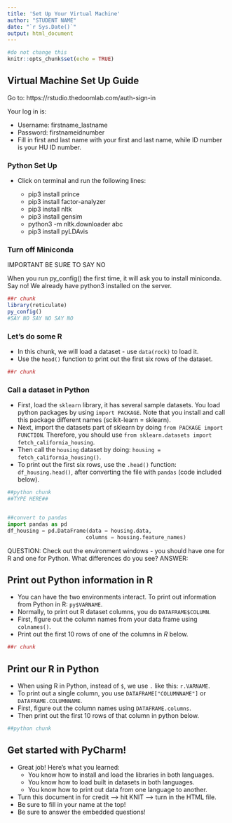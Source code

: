 ```yaml
---
title: 'Set Up Your Virtual Machine'
author: "STUDENT NAME"
date: "`r Sys.Date()`"
output: html_document
---
```


```r
#do not change this
knitr::opts_chunk$set(echo = TRUE)
```

## Virtual Machine Set Up Guide

Go to: https://rstudio.thedoomlab.com/auth-sign-in

Your log in is:

  -	Username: firstname_lastname
  -	Password: firstnameidnumber
  -	Fill in first and last name with your first and last name, while ID number is your HU ID number.

### Python Set Up

- Click on terminal and run the following lines:
  
  - pip3 install prince
  - pip3 install factor-analyzer
  - pip3 install nltk
  - pip3 install gensim
  - python3 -m nltk.downloader abc
  - pip3 install pyLDAvis

### Turn off Miniconda

###################################################
###################################################
###################################################
###################################################
########### IMPORTANT BE SURE TO SAY NO ########### 
###################################################
###################################################
###################################################
###################################################

When you run py_config() the first time, it will ask you to install miniconda. Say no! We already have python3 installed on the server. 

```r
##r chunk
library(reticulate)
py_config()
#SAY NO SAY NO SAY NO
```

### Let's do some R

- In this chunk, we will load a dataset - use `data(rock)` to load it. 
- Use the `head()` function to print out the first six rows of the dataset. 

```r
##r chunk

```

### Call a dataset in Python

- First, load the `sklearn` library, it has several sample datasets. You load python packages by using `import PACKAGE`. Note that you install and call this package different names (scikit-learn = sklearn).
- Next, import the datasets part of sklearn by doing `from PACKAGE import FUNCTION`. Therefore, you should use `from sklearn.datasets import fetch_california_housing`. 
- Then call the `housing` dataset by doing: `housing = fetch_california_housing()`.
- To print out the first six rows, use the `.head()` function: `df_housing.head()`, after converting the file with `pandas` (code included below).

```python
##python chunk
##TYPE HERE##


##convert to pandas
import pandas as pd
df_housing = pd.DataFrame(data = housing.data, 
                         columns = housing.feature_names)

```

QUESTION: Check out the environment windows - you should have one for R and one for Python. What differences do you see? 
ANSWER: 

## Print out Python information in R

- You can have the two environments interact. To print out information from Python in R: `py$VARNAME`.
- Normally, to print out R dataset columns, you do `DATAFRAME$COLUMN`. 
- First, figure out the column names from your data frame using `colnames()`.
- Print out the first 10 rows of one of the columns in *R* below. 

```r
##r chunk


```

## Print our R in Python

- When using R in Python, instead of `$`, we use `.` like this: `r.VARNAME`. 
- To print out a single column, you use `DATAFRAME["COLUMNNAME"]` or `DATAFRAME.COLUMNNAME`. 
- First, figure out the column names using `DATAFRAME.columns`.
- Then print out the first 10 rows of that column in python below. 

```python
##python chunk

```

## Get started with PyCharm!

- Great job! Here's what you learned:
  - You know how to install and load the libraries in both languages.
  - You know how to load built in datasets in both languages.
  - You know how to print out data from one language to another. 
- Turn this document in for credit --> hit KNIT --> turn in the HTML file.
- Be sure to fill in your name at the top!
- Be sure to answer the embedded questions!
